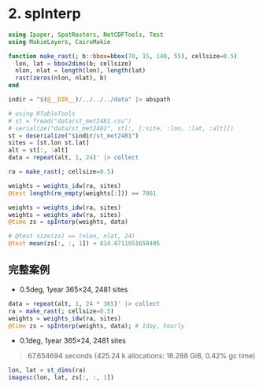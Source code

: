 # 2. spInterp

```julia
using Ipaper, SpatRasters, NetCDFTools, Test
using MakieLayers, CairoMakie

function make_rast(; b::bbox=bbox(70, 15, 140, 55), cellsize=0.5)
  lon, lat = bbox2dims(b; cellsize)
  nlon, nlat = length(lon), length(lat)
  rast(zeros(nlon, nlat), b)
end

indir = "$(@__DIR__)/../../../data" |> abspath
```

```julia
# using RTableTools
# st = fread("data/st_met2481.csv")
# serialize("data/st_met2481", st[:, [:site, :lon, :lat, :alt]])
st = deserialize("$indir/st_met2481")
sites = [st.lon st.lat]
alt = st[:, :alt]
data = repeat(alt, 1, 24)' |> collect
```

```julia
ra = make_rast(; cellsize=0.5)

weights = weights_idw(ra, sites)
@test length(rm_empty(weights[:])) == 7861

weights = weights_idw(ra, sites)
weights = weights_adw(ra, sites)
@time zs = spInterp(weights, data)

# @test size(zs) == (nlon, nlat, 24)
@test mean(zs[:, :, 1]) ≈ 814.0711051650405
```

## 完整案例

- 0.5deg, 1year 365×24, 2481 sites
```julia
data = repeat(alt, 1, 24 * 365)' |> collect
ra = make_rast(; cellsize=0.5)
weights = weights_idw(ra, sites)
@time zs = spInterp(weights, data); # 1day, hourly
```

- 0.1deg, 1year 365×24, 2481 sites

> 67.654694 seconds (425.24 k allocations: 18.288 GiB, 0.42% gc time)

```julia
lon, lat = st_dims(ra)
imagesc(lon, lat, zs[:, :, 1])
```
